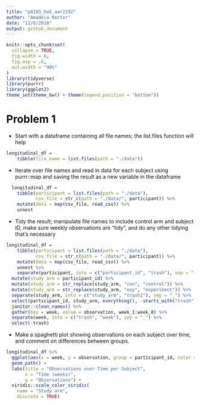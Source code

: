 ```yaml
---
title: "p8105_hw5_aar2192"
author: "Amadeia Rector"
date: "11/6/2018"
output: github_document
---
```


```r
knitr::opts_chunk$set(
  collapse = TRUE,
  fig.width = 6,
  fig.asp = .6,
  out.width = "90%"
)
library(tidyverse)
library(purrr)
library(ggplot2)
theme_set(theme_bw() + theme(legend.position = "bottom"))
```

# Problem 1

- Start with a dataframe containing all file names; the list.files function will help

```r
longitudinal_df =
    tibble(file_name = list.files(path = "./data")) 

```

- Iterate over file names and read in data for each subject using purrr::map and saving the result as a new variable in the dataframe

```r
  longitudinal_df =
    tibble(participant = list.files(path = "./data"),
           csv_file = str_c(path = "./data/", participant)) %>% 
    mutate(data = map(csv_file, read_csv)) %>% 
    unnest 
```

- Tidy the result; manipulate file names to include control arm and subject ID, make sure weekly observations are “tidy”, and do any other tidying that’s necessary

```r
longitudinal_df =
    tibble(participant = list.files(path = "./data"),
           csv_file = str_c(path = "./data/", participant)) %>% 
    mutate(data = map(csv_file, read_csv)) %>% 
    unnest %>%
    separate(participant, into = c("participant_id", "trash"), sep = ".c") %>% 
  mutate(study_arm = participant_id) %>%
  mutate(study_arm = str_replace(study_arm, "con", "control")) %>% 
  mutate(study_arm = str_replace(study_arm, "exp", "experiment")) %>% 
  separate(study_arm, into = c("study_arm", "trash1"), sep = "_") %>% 
  select(participant_id, study_arm, everything(), -starts_with("trash"), -csv_file) %>% 
  janitor::clean_names() %>% 
  gather(key = week, value = observation, week_1:week_8) %>% 
  separate(week, into = c("trash", "week"), sep = "_") %>% 
  select(-trash) 
```

- Make a spaghetti plot showing observations on each subject over time, and comment on differences between groups.

```r
longitudinal_df %>% 
  ggplot(aes(x = week, y = observation, group = participant_id, color = study_arm)) +
  geom_path() + 
  labs(title = "Observations over Time per Subject",
       x = "Time (weeks)",
       y = "Observations") + 
  viridis::scale_color_viridis(
    name = "Study arm", 
    discrete = TRUE)
```

